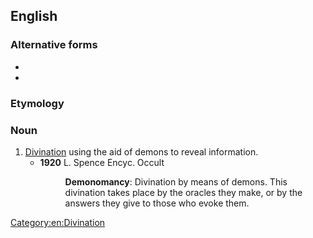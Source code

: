 ==English==

===Alternative forms===
* {{l|en|daemonomancy}}
* {{l|en|dæmonomancy}}

===Etymology===
{{af|en|demon|-o-|-mancy}}

===Noun===
{{en-noun|-}}

# [[divination|Divination]] using the aid of demons to reveal information.
#* '''1920''' L. Spence Encyc. Occult
#*: '''Demonomancy''': Divination by means of demons. This divination takes place by the oracles they make, or by the answers they give to those who evoke them.

[[Category:en:Divination]]